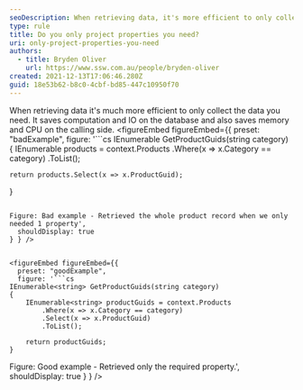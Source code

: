```yaml
---
seoDescription: When retrieving data, it's more efficient to only collect the necessary information, reducing computation, IO, memory usage, and CPU load on the calling side.
type: rule
title: Do you only project properties you need?
uri: only-project-properties-you-need
authors:
  - title: Bryden Oliver
    url: https://www.ssw.com.au/people/bryden-oliver
created: 2021-12-13T17:06:46.280Z
guid: 18e53b62-b8c0-4cbf-bd85-447c10950f70
---
```


When retrieving data it's much more efficient to only collect the data you need. It saves computation and IO on the database and also saves memory and CPU on the calling side.
<figureEmbed figureEmbed={{
  preset: "badExample",
  figure: '```cs
IEnumerable<string> GetProductGuids(string category)
{
    IEnumerable<Product> products = context.Products
        .Where(x => x.Category == category)
        .ToList();

    return products.Select(x => x.ProductGuid);
}
```

Figure: Bad example - Retrieved the whole product record when we only needed 1 property',
  shouldDisplay: true
} } />


<figureEmbed figureEmbed={{
  preset: "goodExample",
  figure: '```cs
IEnumerable<string> GetProductGuids(string category)
{
    IEnumerable<string> productGuids = context.Products
        .Where(x => x.Category == category)
        .Select(x => x.ProductGuid)
        .ToList();

    return productGuids;
}
```

Figure: Good example - Retrieved only the required property.',
  shouldDisplay: true
} } />
